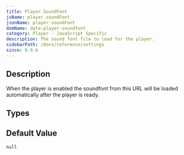 ```yaml
---
title: Player.SoundFont
jsName: player.soundFont
jsonName: player.soundFont
domName: data-player-soundfont
category: Player - JavaScript Specific
description: The sound font file to load for the player.
sidebarPath: /docs/reference/settings
since: 0.9.6
---
```



## Description

When the player is enabled the soundfont from this URL will be loaded automatically after the player is ready.   

<PropertyDescription metadata={metadata} />

## Types

<TypeTable>
    <TypeRow name="string" />
</TypeTable>

## Default Value

`null`